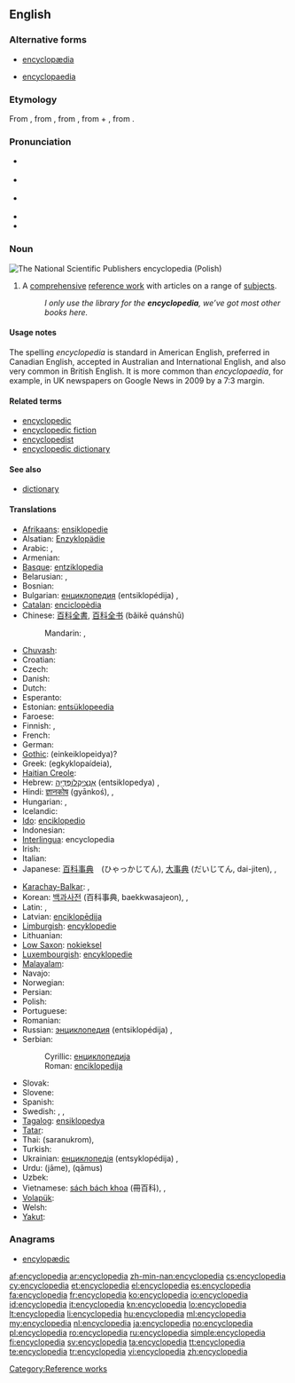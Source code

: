 {{also|encyclopaedia}}
==English==
{{wikipedia}}

===Alternative forms===
* [[encyclopædia]]
* {{qualifier|chiefly British}} [[encyclopaedia]]

===Etymology===
From {{etyl|la|en}} {{term|encyclopaedia|lang=la}}, from {{etyl|grc|en}} {{term|ἐγκύκλιος παιδεία||lang=grc|the circle of arts and sciences, curriculum}}, from {{term|ἐγκύκλιος|tr=enkyklios||lang=grc|circular, rounded, round}}, from {{term|κύκλος||lang=grc|tr=kyklos|circle}} + {{term|παιδεία||lang=grc|tr=paideia|the rearing of a child, education}}, from {{term|παιδίον||lang=grc|tr=paidion|child}}.

===Pronunciation===
* {{a|Canada}} {{IPA|/ənˌsəɪkləˈpidiə/}}
* {{a|UK}} {{IPA|/ɪnˌsaɪ.kləˈpiː.diə/}}
* {{a|US}} {{IPA|/ɨnˌsaɪklɵˈpiːdiə/}}
* {{audio|en-ca-synth-encyclopedia.ogg|CA synth}}
* {{audio|en-us-encyclopedia.ogg|Audio (US)}}

===Noun===
[[Image:PWN Encyclopedia.jpg|thumb|right|The National Scientific Publishers encyclopedia (Polish)]]
{{en-noun}}

# A [[comprehensive]] [[reference work]] with articles on a range of [[subjects]].
#: ''I only use the library for the '''encyclopedia''', we’ve got most other books here.''

====Usage notes====
The spelling ''encyclopedia'' is standard in American English, preferred in Canadian English, accepted in Australian and International English, and also very common in British English. It is more common than ''encyclopaedia'', for example, in UK newspapers on Google News in 2009 by a 7:3 margin.

====Related terms====
* [[encyclopedic]]
* [[encyclopedic fiction]]
* [[encyclopedist]]
* [[encyclopedic dictionary]]

====See also====
* [[dictionary]]

====Translations====
{{trans-top|comprehensive reference with articles on a range of topic}}
* [[Afrikaans]]: [[ensiklopedie]]
* Alsatian: [[Enzyklopädie]]
* Arabic: {{Arab|[[موسوعة]]}} {{unicode|(mausú:ʕa)}} {{f}}, {{t|ar|موسوعة|f|tr=mausuu3a|sc=Arab}}
* Armenian: {{t-|hy|հանրագիտարան|tr=hanragitaran}}
* [[Basque]]: [[entziklopedia]]
* Belarusian: {{t|be|енциклопедия|f|tr=enciklopédija|sc=Cyrl}}, {{t|be|энцыклапедыя|f|tr=encyklapédyja|sc=Cyrl}}
* Bosnian: {{t-|bs|enciklopedija|f}}
* Bulgarian: [[енциклопедия]] (entsiklopédija) {{f}}, {{t|bg|енциклопедия|f|tr=enciklopédija|sc=Cyrl}}
* [[Catalan]]: [[enciclopèdia]]
* Chinese: [[百科全書]], [[百科全书]] (bǎikē quánshū)
*: Mandarin: {{t|zh|百科全書|sc=Hani}}, {{t|zh|百科全书|tr=bǎikē quánshū|sc=Hani}}
* [[Chuvash]]: {{tø|cv|энциклопеди|tr=entsiklopédi|sc=Cyrl}}
* Croatian: {{t-|hr|enciklopedija|f|alt=enciklopédija}}
* Czech: {{t+|cs|encyklopedie|f}}
* Danish: {{t-|da|encyklopædi}}
* Dutch: {{t+|nl|encyclopedie|m}}
* Esperanto: {{t+|eo|enciklopedio|xs=Esperanto}}
* Estonian: [[entsüklopeedia]]
* Faroese: {{t|fo|Alfrøðibók}}
* Finnish: {{t+|fi|tietosanakirja}}, {{t+|fi|ensyklopedia}}
* French: {{t+|fr|encyclopédie|f}}
* German: {{t+|de|Enzyklopädie|f}}
* [[Gothic]]: (einkeiklopeidya)?
* Greek: {{t+|el|εγκυκλοπαίδεια|f}} (egkyklopaídeia), {{t|el|εγκυκλοπαίδεια|f|tr=egkyklopaídeia|sc=Grek}}
* [[Haitian Creole]]: {{tø|ht|ansiklopedi}}
* Hebrew: [[אנציקלופדיה|אֶנְצִיקְלוֹפֶּדְיָה]] (entsiklopedya) {{f}}, {{t|he|אנציקלופדיה|f|tr=entsiklopédya|alt=אֶנְצִיקְלוֹפֶּדְיָה|sc=Hebr}}
* Hindi: [[ज्ञानकोष]] (gyānkoś), {{t|hi|ज्ञानकोष|m|tr=gyānkoṣ|sc=Deva}}, {{t|hi|विश्वकोश|m|tr=viśvakoś|sc=Deva}}
* Hungarian: {{t+|hu|enciklopédia}}, {{t+|hu|lexikon}}
* Icelandic: {{t+|is|alfræðiorðabók|f}}
* [[Ido]]: [[enciklopedio]]
* Indonesian: {{t+|id|ensiklopedia|xs=Indonesian}}
* [[Interlingua]]: encyclopedia
* Irish: {{t|ga|ciclipéid|f}}
* Italian: {{t+|it|enciclopedia|f}}
* Japanese: [[百科事典]]　(ひゃっかじてん), [[大事典]] (だいじてん, dai-jiten), {{t|ja|百科事典|tr=ひゃっかじてん, hyakkajiten|sc=Jpan}}, {{t|ja|大事典|tr=だいじてん, dai-jiten|sc=Jpan}}
{{trans-mid}}
* [[Karachay-Balkar]]: {{tø|krc|энциклопедия|sc=Cyrl}}, {{tø|krc|энциклопедия|tr=entsiklopédija|sc=Cyrl}}
* Korean: [[백과사전]] (百科事典, baekkwasajeon), {{t|ko|백과사전|tr=baekkwasajeon|sc=Kore}}, {{t|ko|百科事典|sc=Kore}}
* Latin: {{t-|la|encyclopaedia}},  {{t-|la|pandectes|m|alt=pandectēs}}
* Latvian: [[enciklopēdija]] {{f}}
* [[Limburgish]]: [[encyklopedie]]
* Lithuanian: {{t+|lt|enciklopedija|f|xs=Lithuanian}}
* [[Low Saxon]]: [[nokieksel]]
* [[Luxembourgish]]: [[encyklopedie]]
* [[Malayalam]]: {{t|ml|(സര്‍വ)വിജ്ഞാനകോശം|tr=(sarva)vijñānakōśam|sc=Mlym|xs=Malayalam}}
* Navajo: {{tø|nv|ínsadoobíídiiya}}
* Norwegian: {{t+|no|encyklopedi}}
* Persian: {{t-|fa|دانشنامه|tr=daneshnameh|xs=Persian}}
* Polish: {{t+|pl|encyklopedia|f}}
* Portuguese: {{t+|pt|enciclopédia|f}}
* Romanian: {{t+|ro|enciclopedie|f}}
* Russian: [[энциклопедия]] (entsiklopédija) {{f}}, {{t|ru|энциклопедия|f|tr=enciklopédija|sc=Cyrl}}
* Serbian:
*: Cyrillic: [[енциклопедија#Serbian|енциклопедија]] {{f}}
*: Roman: [[enciklopedija#Serbian|enciklopedija]] {{f}}
* Slovak: {{t-|sk|encyklopédia}}
* Slovene: {{t+|sl|enciklopedija}}
* Spanish: {{t+|es|enciclopedia|f}}
* Swedish: {{t+|sv|encyklopedi|c}}, {{t-|sv|konversationslexikon|n}}, {{t+|sv|uppslagsverk|n}}
* [[Tagalog]]: [[ensiklopedya]]
* [[Tatar]]: {{t|tt|énsíklopédí|sc=Cyrl}}
* Thai: {{Thai|[[สารานุกรม]]}} (saranukrom), {{t|th|สารานุกรม|tr=săaraanúkrom|sc=Thai}}
* Turkish: {{t+|tr|ansiklopedi}}
* Ukrainian: [[енциклопедія]] (entsyklopédija) {{f}}, {{t|uk|енциклопедія|f|tr=encyklopédija|sc=Cyrl}}
* Urdu: {{ur-Arab|[[جامع]]}} (jāme), {{ur-Arab|[[قاموس]]}} (qāmus)
* Uzbek: {{t|uz|ensiklopediya}}
* Vietnamese: [[sách bách khoa]] (冊百科), {{t|vi|sách bách khoa}}, {{t|vi|冊百科}}
* [[Volapük]]: {{t|vo|sikloped|xs=Volapük}}
* Welsh: {{t|cy|gwyddoniadur|m}}
* [[Yakut]]: {{tø|sah|энциклопедия|tr=entsiklopédija|sc=Cyrl}}
{{trans-bottom}}

===Anagrams===
* {{alphagram|accdeeilnopy}} [[encylopædic#English|encylopædic]]

[[Category:Reference works]]

[[af:encyclopedia]]
[[ar:encyclopedia]]
[[zh-min-nan:encyclopedia]]
[[cs:encyclopedia]]
[[cy:encyclopedia]]
[[et:encyclopedia]]
[[el:encyclopedia]]
[[es:encyclopedia]]
[[fa:encyclopedia]]
[[fr:encyclopedia]]
[[ko:encyclopedia]]
[[io:encyclopedia]]
[[id:encyclopedia]]
[[it:encyclopedia]]
[[kn:encyclopedia]]
[[lo:encyclopedia]]
[[lt:encyclopedia]]
[[li:encyclopedia]]
[[hu:encyclopedia]]
[[ml:encyclopedia]]
[[my:encyclopedia]]
[[nl:encyclopedia]]
[[ja:encyclopedia]]
[[no:encyclopedia]]
[[pl:encyclopedia]]
[[ro:encyclopedia]]
[[ru:encyclopedia]]
[[simple:encyclopedia]]
[[fi:encyclopedia]]
[[sv:encyclopedia]]
[[ta:encyclopedia]]
[[tt:encyclopedia]]
[[te:encyclopedia]]
[[tr:encyclopedia]]
[[vi:encyclopedia]]
[[zh:encyclopedia]]